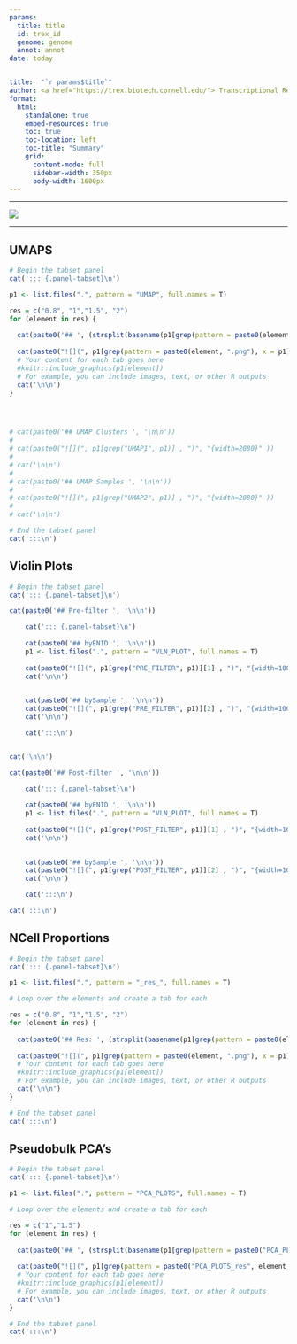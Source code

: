 ```yaml
---
params:
  title: title
  id: trex_id
  genome: genome
  annot: annot
date: today


title:  "`r params$title`"
author: <a href="https://trex.biotech.cornell.edu/"> Transcriptional Regulation & Expression Facility </a>
format: 
  html:
    standalone: true
    embed-resources: true
    toc: true
    toc-location: left
    toc-title: "Summary"
    grid: 
      content-mode: full
      sidebar-width: 350px
      body-width: 1600px
---
```


------------------------------------------------------------------------

```{=html}
<style type="text/css">
  .quarto-title-banner {
    height: 100px; /* Adjust the height value as needed */
  }
.main-container {
  max-width: 90% !important;
  margin: auto;
}
.quarto-title-meta-contents a:hover {
  color: #c44900; 
}
.trex-logo:hover {
  transform: scale(1.2);
  transition: transform 0.2s ease-in-out;
  transform-origin: right center;
}





</style>
```
[![](https://raw.githubusercontent.com/bixBeta/atac/main/img/trex-mini.png){.trex-logo fig-align="right"}](https://trex.biotech.cornell.edu/)

<hr>

## UMAPS

```r

# Begin the tabset panel
cat('::: {.panel-tabset}\n')

p1 <- list.files(".", pattern = "UMAP", full.names = T)

res = c("0.8", "1","1.5", "2")
for (element in res) {
  
  cat(paste0('## ', (strsplit(basename(p1[grep(pattern = paste0(element, ".png"), x = p1)]), split = ".png")[[1]][1]  |> strsplit(split = "-"))[[1]][5] , '\n\n'))
  
  cat(paste0("![](", p1[grep(pattern = paste0(element, ".png"), x = p1)] , ")", "{width=1800}" ))
  # Your content for each tab goes here
  #knitr::include_graphics(p1[element])
  # For example, you can include images, text, or other R outputs
  cat('\n\n')
}




# cat(paste0('## UMAP Clusters ', '\n\n'))
# 
# cat(paste0("![](", p1[grep("UMAP1", p1)] , ")", "{width=2080}" ))
# 
# cat('\n\n')
# 
# cat(paste0('## UMAP Samples ', '\n\n'))
# 
# cat(paste0("![](", p1[grep("UMAP2", p1)] , ")", "{width=2080}" ))
# 
# cat('\n\n')

# End the tabset panel
cat(':::\n')

```


## Violin Plots

```r

# Begin the tabset panel
cat('::: {.panel-tabset}\n')

cat(paste0('## Pre-filter ', '\n\n'))

    cat('::: {.panel-tabset}\n')
    
    cat(paste0('## byENID ', '\n\n'))
    p1 <- list.files(".", pattern = "VLN_PLOT", full.names = T)
  
    cat(paste0("![](", p1[grep("PRE_FILTER", p1)][1] , ")", "{width=1000}" ))
    cat('\n\n')

    
    cat(paste0('## bySample ', '\n\n'))
    cat(paste0("![](", p1[grep("PRE_FILTER", p1)][2] , ")", "{width=1000}" ))
    cat('\n\n')

    cat(':::\n')


cat('\n\n')

cat(paste0('## Post-filter ', '\n\n'))

    cat('::: {.panel-tabset}\n')
    
    cat(paste0('## byENID ', '\n\n'))
    p1 <- list.files(".", pattern = "VLN_PLOT", full.names = T)
  
    cat(paste0("![](", p1[grep("POST_FILTER", p1)][1] , ")", "{width=1000}" ))
    cat('\n\n')

    
    cat(paste0('## bySample ', '\n\n'))
    cat(paste0("![](", p1[grep("POST_FILTER", p1)][2] , ")", "{width=1000}" ))
    cat('\n\n')

    cat(':::\n')

cat(':::\n')

```



## NCell Proportions
```r

# Begin the tabset panel
cat('::: {.panel-tabset}\n')

p1 <- list.files(".", pattern = "_res_", full.names = T)

# Loop over the elements and create a tab for each

res = c("0.8", "1","1.5", "2")
for (element in res) {
  
  cat(paste0('## Res: ', (strsplit(basename(p1[grep(pattern = paste0(element, ".png"), x = p1)]), split = ".png")[[1]][1]  |> strsplit(split = "_"))[[1]][5] , '\n\n'))
  
  cat(paste0("![](", p1[grep(pattern = paste0(element, ".png"), x = p1)] , ")", "{width=1480}" ))
  # Your content for each tab goes here
  #knitr::include_graphics(p1[element])
  # For example, you can include images, text, or other R outputs
  cat('\n\n')
}

# End the tabset panel
cat(':::\n')

```




## Pseudobulk PCA's

```r

# Begin the tabset panel
cat('::: {.panel-tabset}\n')

p1 <- list.files(".", pattern = "PCA_PLOTS", full.names = T)

# Loop over the elements and create a tab for each

res = c("1","1.5")
for (element in res) {
  
  cat(paste0('## ', (strsplit(basename(p1[grep(pattern = paste0("PCA_PLOTS_res", element, "_"), x = p1)]), split = ".png")[[1]][1]  |> strsplit(split = "_"))[[1]][3] , '\n\n'))
  
  cat(paste0("![](", p1[grep(pattern = paste0("PCA_PLOTS_res", element, "_"), x = p1)] , ")", "{width=2480}" ))
  # Your content for each tab goes here
  #knitr::include_graphics(p1[element])
  # For example, you can include images, text, or other R outputs
  cat('\n\n')
}

# End the tabset panel
cat(':::\n')

```



